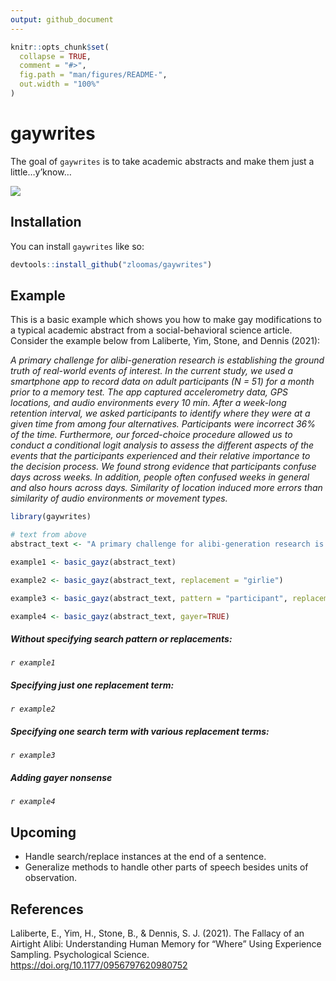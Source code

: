```yaml
---
output: github_document
---
```


<!-- README.md is generated from README.Rmd. Please edit that file -->

```r
knitr::opts_chunk$set(
  collapse = TRUE,
  comment = "#>",
  fig.path = "man/figures/README-",
  out.width = "100%"
)
```

# gaywrites

<!-- badges: start -->
<!-- badges: end -->

The goal of `gaywrites` is to take academic abstracts and make them just a 
little...y'know...

![](./misc/spongebob.jpeg)

## Installation

You can install `gaywrites` like so:

```r
devtools::install_github("zloomas/gaywrites")
```

## Example

This is a basic example which shows you how to make gay modifications to a
typical academic abstract from a social-behavioral science article. Consider
the example below from Laliberte, Yim, Stone, and Dennis (2021):

*A primary challenge for alibi-generation research is establishing the ground truth of real-world events of interest. In the current study, we used a smartphone app to record data on adult participants (N = 51) for a month prior to a memory test. The app captured accelerometry data, GPS locations, and audio environments every 10 min. After a week-long retention interval, we asked participants to identify where they were at a given time from among four alternatives. Participants were incorrect 36% of the time. Furthermore, our forced-choice procedure allowed us to conduct a conditional logit analysis to assess the different aspects of the events that the participants experienced and their relative importance to the decision process. We found strong evidence that participants confuse days across weeks. In addition, people often confused weeks in general and also hours across days. Similarity of location induced more errors than similarity of audio environments or movement types.*

```r
library(gaywrites)

# text from above
abstract_text <- "A primary challenge for alibi-generation research is establishing the ground truth of real-world events of interest. In the current study, we used a smartphone app to record data on adult participants (N = 51) for a month prior to a memory test. The app captured accelerometry data, GPS locations, and audio environments every 10 min. After a week-long retention interval, we asked participants to identify where they were at a given time from among four alternatives. Participants were incorrect 36% of the time. Furthermore, our forced-choice procedure allowed us to conduct a conditional logit analysis to assess the different aspects of the events that the participants experienced and their relative importance to the decision process. We found strong evidence that participants confuse days across weeks. In addition, people often confused weeks in general and also hours across days. Similarity of location induced more errors than similarity of audio environments or movement types."

example1 <- basic_gayz(abstract_text)

example2 <- basic_gayz(abstract_text, replacement = "girlie")

example3 <- basic_gayz(abstract_text, pattern = "participant", replacement = c("bestie", "girlie"))

example4 <- basic_gayz(abstract_text, gayer=TRUE)
```

##### Without specifying search pattern or replacements: 

*`r example1`*

##### Specifying just one replacement term: 

*`r example2`*

##### Specifying one search term with various replacement terms: 

*`r example3`*

##### Adding gayer nonsense

*`r example4`*

## Upcoming
* Handle search/replace instances at the end of a sentence.
* Generalize methods to handle other parts of speech besides units of observation.

## References
Laliberte, E., Yim, H., Stone, B., & Dennis, S. J. (2021). The Fallacy of an
Airtight Alibi: Understanding Human Memory for “Where” Using Experience Sampling.
Psychological Science. 
[https://doi.org/10.1177/0956797620980752](https://doi.org/10.1177/0956797620980752)

